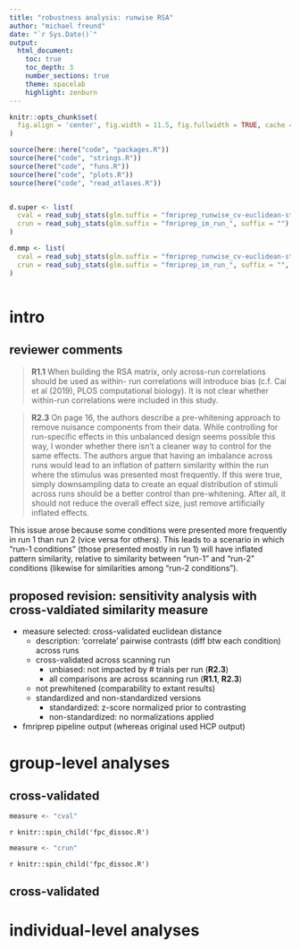 ```yaml
---
title: "robustness analysis: runwise RSA"
author: "michael freund"
date: "`r Sys.Date()`"
output:
  html_document:
    toc: true
    toc_depth: 3
    number_sections: true
    theme: spacelab
    highlight: zenburn
---
```




```r

knitr::opts_chunk$set(
  fig.align = 'center', fig.width = 11.5, fig.fullwidth = TRUE, cache = TRUE
)

source(here::here("code", "packages.R"))
source(here("code", "strings.R"))
source(here("code", "funs.R"))
source(here("code", "plots.R"))
source(here("code", "read_atlases.R"))


d.super <- list(
  cval = read_subj_stats(glm.suffix = "fmriprep_runwise_cv-euclidean-stand_", suffix = ""),
  crun = read_subj_stats(glm.suffix = "fmriprep_im_run_", suffix = "")
)

d.mmp <- list(
  cval = read_subj_stats(glm.suffix = "fmriprep_runwise_cv-euclidean-stand_", suffix = "", roi.set = "mmp"),
  crun = read_subj_stats(glm.suffix = "fmriprep_im_run_", suffix = "", roi.set = "mmp")
)



```


# intro

## reviewer comments

> **R1.1** When building the RSA matrix, only across-run correlations should be used as within-
> run correlations will introduce bias (c.f. Cai et al (2019), PLOS computational biology). It
> is not clear whether within-run correlations were included in this study.

> **R2.3** On page 16, the authors describe a pre-whitening approach to remove nuisance
> components from their data. While controlling for run-specific effects in this unbalanced
> design seems possible this way, I wonder whether there isn't a cleaner way to control
> for the same effects. The authors argue that having an imbalance across runs would
> lead to an inflation of pattern similarity within the run where the stimulus was presented
> most frequently. If this were true, simply downsampling data to create an equal
> distribution of stimuli across runs should be a better control than pre-whitening. After all,
> it should not reduce the overall effect size, just remove artificially inflated effects.

This issue arose because some conditions were presented more frequently in run 1 than run 2 (vice versa for others).
This leads to a scenario in which "run-1 conditions" (those presented mostly in run 1) will have inflated pattern similarity, relative to similarity between "run-1" and "run-2" conditions (likewise for similarities among "run-2 conditions").

## proposed revision: sensitivity analysis with cross-valdiated similarity measure

* measure selected: cross-validated euclidean distance
    * description: 'correlate' pairwise contrasts (diff btw each condition) across runs
    * cross-validated across scanning run
      * unbiased: not impacted by # trials per run (**R2.3**)
      * all comparisons are across scanning run (**R1.1**, **R2.3**)
    * not prewhitened (comparability to extant results)
    * standardized and non-standardized versions
      * standardized: z-score normalized prior to contrasting
      * non-standardized: no normalizations applied

* fmriprep pipeline output (whereas original used HCP output)

# group-level analyses

## cross-validated

```r
measure <- "cval"
```

`r knitr::spin_child('fpc_dissoc.R')`

```r
measure <- "crun"
```

`r knitr::spin_child('fpc_dissoc.R')`

## cross-validated


# individual-level analyses

## 